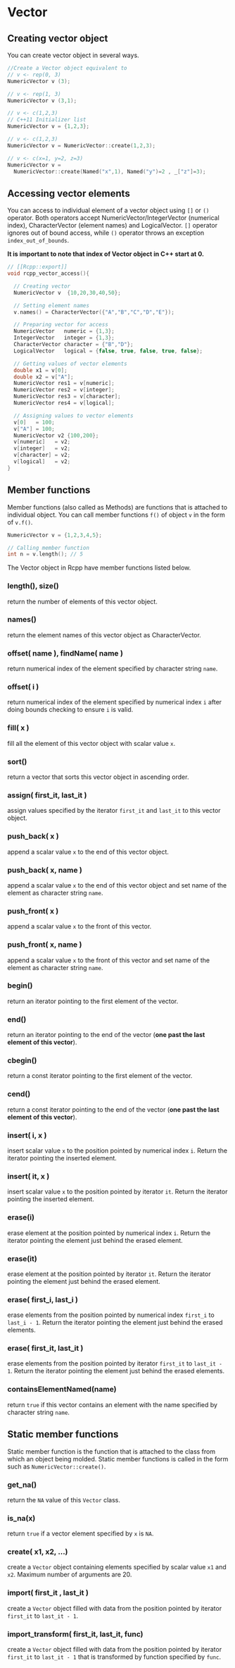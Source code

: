 # Vector

## Creating vector object

You can create vector object in several ways.

```cpp
//Create a Vector object equivalent to
// v <- rep(0, 3)
NumericVector v (3);

// v <- rep(1, 3)
NumericVector v (3,1);

// v <- c(1,2,3) 
// C++11 Initializer list
NumericVector v = {1,2,3}; 

// v <- c(1,2,3)
NumericVector v = NumericVector::create(1,2,3);

// v <- c(x=1, y=2, z=3)
NumericVector v =
  NumericVector::create(Named("x",1), Named("y")=2 , _["z"]=3);
```

## Accessing vector elements

You can access to individual element of a vector object using `[]` or `()` operator. Both operators accept NumericVector/IntegerVector (numerical index), CharacterVector (element names) and LogicalVector. `[]` operator ignores out of bound access, while `()` operator throws an exception `index_out_of_bounds`.

**It is important to note that index of Vector object in C++ start at 0.**

```cpp
// [[Rcpp::export]]
void rcpp_vector_access(){

  // Creating vector
  NumericVector v  {10,20,30,40,50};

  // Setting element names
  v.names() = CharacterVector({"A","B","C","D","E"});

  // Preparing vector for access
  NumericVector   numeric = {1,3};
  IntegerVector   integer = {1,3};
  CharacterVector character = {"B","D"};
  LogicalVector   logical = {false, true, false, true, false};

  // Getting values of vector elements
  double x1 = v[0];
  double x2 = v["A"];
  NumericVector res1 = v[numeric];
  NumericVector res2 = v[integer];
  NumericVector res3 = v[character];
  NumericVector res4 = v[logical];

  // Assigning values to vector elements
  v[0]   = 100;
  v["A"] = 100;
  NumericVector v2 {100,200};
  v[numeric]   = v2;
  v[integer]   = v2;
  v[character] = v2;
  v[logical]   = v2;
}
```

## Member functions

Member functions (also called as Methods) are functions that is attached to individual object. You can call member functions `f()` of object `v` in the form of `v.f()`.

```cpp
NumericVector v = {1,2,3,4,5};

// Calling member function
int n = v.length(); // 5
```

The Vector object in Rcpp have member functions listed below.


### length(), size()

return the number of elements of this vector object.

### names()

return the element names of this vector object as CharacterVector.

### offset( name ), findName( name )

return numerical index of the element specified by character string `name`.

### offset( i )

return numerical index of the element specified by numerical index `i` after doing bounds checking to ensure `i` is valid.

### fill( x )

fill all the element of this vector object with scalar value `x`.

### sort()

return a vector that sorts this vector object in ascending order.

### assign( first_it, last_it )

assign values specified by the iterator `first_it` and `last_it` to this vector object.

### push_back( x )

append a scalar value `x` to the end of this vector object.

### push_back( x, name )

append a scalar value `x` to the end of this vector object and set name of the element as character string `name`.

### push_front( x )

append a scalar value `x` to the front of this vector.

### push_front( x, name )

append a scalar value `x` to the front of this vector and set name of the element as character string `name`.

### begin()

return an iterator pointing to the first element of the vector.

### end()

return an iterator pointing to the end of the vector (**one past the last element of this vector**).


### cbegin()

return a const iterator pointing to the first element of the vector.

### cend()

return a const iterator pointing to the end of the vector (**one past the last element of this vector**).




### insert( i, x )

insert scalar value `x` to the position pointed by numerical index `i`. Return the iterator pointing the inserted element.


### insert( it, x )

insert scalar value `x` to the position pointed by iterator `it`. Return the iterator pointing the inserted element.

### erase(i)

erase element at the position pointed by numerical index `i`. Return the iterator pointing the element just behind the erased element.

### erase(it)

erase element at the position pointed by iterator `it`. Return the iterator pointing the element just behind the erased element.

### erase( first_i, last_i )

erase elements from the position pointed by numerical index `first_i` to `last_i - 1`. Return the iterator pointing the element just behind the erased elements.

### erase( first_it, last_it )

erase elements from the position pointed by iterator `first_it` to `last_it - 1`. Return the iterator pointing the element just behind the erased elements.

### containsElementNamed(name)

return `true` if this vector contains an element with the name specified by character string `name`.


## Static member functions

Static member function is the function that is attached to the class from which an object being molded. Static member functions is called in the form such as `NumericVector::create()`.

### get_na()

return the `NA` value of this `Vector` class.

### is_na(x)

return `true` if a vector element specified by `x` is `NA`.


### create( x1, x2, ...)

create a `Vector` object containing elements specified by scalar value `x1` and `x2`. Maximum number of arguments are 20.

### import( first_it , last_it )

create a `Vector` object filled with data from the position pointed by iterator `first_it` to `last_it - 1`.

### import_transform( first_it, last_it, func)

create a `Vector` object filled with data from the position pointed by iterator `first_it` to `last_it - 1` that is transformed by function specified by `func`.
